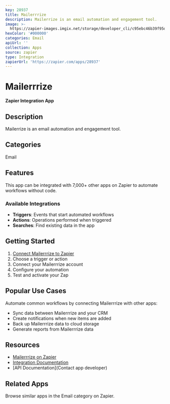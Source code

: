 ```yaml
---
key: 28937
title: Mailerrrize
description: Mailerrize is an email automation and engagement tool.
image: >-
  https://zapier-images.imgix.net/storage/developer_cli/c95ebc46b39f95d88e879b7359fd8767.png?auto=format%2Ccompress&ixlib=python-3.0.0&q=50
hexColor: '#000000'
categories: Email
apiUrl: ''
collection: Apps
source: zapier
type: Integration
zapierUrl: 'https://zapier.com/apps/28937'
---
```

# Mailerrrize

**Zapier Integration App**

## Description

Mailerrize is an email automation and engagement tool.

## Categories

Email

## Features

This app can be integrated with 7,000+ other apps on Zapier to automate workflows without code.

### Available Integrations

- **Triggers**: Events that start automated workflows
- **Actions**: Operations performed when triggered
- **Searches**: Find existing data in the app

## Getting Started

1. [Connect Mailerrrize to Zapier](https://zapier.com/apps/28937)
2. Choose a trigger or action
3. Connect your Mailerrrize account
4. Configure your automation
5. Test and activate your Zap

## Popular Use Cases

Automate common workflows by connecting Mailerrrize with other apps:

- Sync data between Mailerrrize and your CRM
- Create notifications when new items are added
- Back up Mailerrrize data to cloud storage
- Generate reports from Mailerrrize data

## Resources

- [Mailerrrize on Zapier](https://zapier.com/apps/28937)
- [Integration Documentation](https://zapier.com/apps/28937/integrations)
- [API Documentation](Contact app developer)

## Related Apps

Browse similar apps in the Email category on Zapier.
